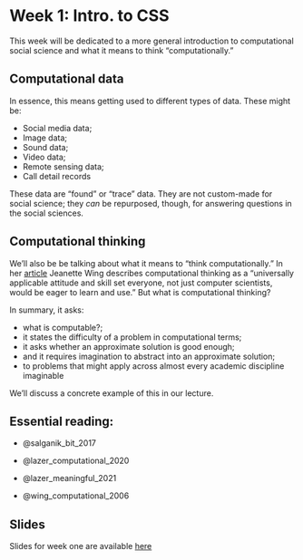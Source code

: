 # Week 1: Intro. to CSS

This week will be dedicated to a more general introduction to computational social science and what it means to think "computationally."

## Computational data

In essence, this means getting used to different types of data. These might be:

-   Social media data;
-   Image data;
-   Sound data;
-   Video data;
-   Remote sensing data;
-   Call detail records

These data are "found" or "trace" data. They are not custom-made for social science; they *can* be repurposed, though, for answering questions in the social sciences.

## Computational thinking

We'll also be be talking about what it means to "think computationally." In her [article](http://www.cs.cmu.edu/afs/cs/usr/wing/www/publications/Wing06.pdf) Jeanette Wing describes computational thinking as a "universally applicable attitude and skill set everyone, not just computer scientists, would be eager to learn and use." But what is computational thinking?

In summary, it asks:

-   what is computable?;
-   it states the difficulty of a problem in computational terms;
-   it asks whether an approximate solution is good enough;
-   and it requires imagination to abstract into an approximate solution;
-   to problems that might apply across almost every academic discipline imaginable

We'll discuss a concrete example of this in our lecture.

## Essential reading:

-   @salganik_bit_2017

-   @lazer_computational_2020

-   @lazer_meaningful_2021

-   @wing_computational_2006

## Slides

Slides for week one are available [here](https://raw.githack.com/cjbarrie/CS-ED/main/slides/001_intro.html)
